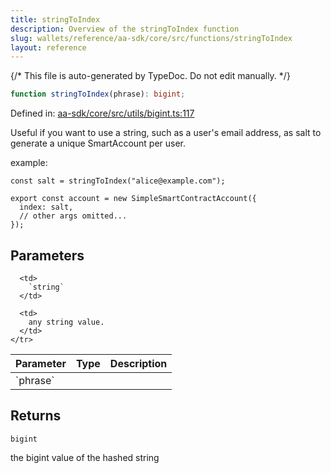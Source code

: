 ```yaml
---
title: stringToIndex
description: Overview of the stringToIndex function
slug: wallets/reference/aa-sdk/core/src/functions/stringToIndex
layout: reference
---
```


{/* This file is auto-generated by TypeDoc. Do not edit manually. */}

```ts
function stringToIndex(phrase): bigint;
```

Defined in: [aa-sdk/core/src/utils/bigint.ts:117](https://github.com/alchemyplatform/aa-sdk/blob/9df5be8c23af4e472bcb503c17766b16da0ad87d/aa-sdk/core/src/utils/bigint.ts#L117)

Useful if you want to use a string, such as a user's email address, as salt to generate a unique SmartAccount per user.

example:

```
const salt = stringToIndex("alice@example.com");

export const account = new SimpleSmartContractAccount({
  index: salt,
  // other args omitted...
});
```

## Parameters

<table>
  <thead>
    <tr>
      <th align="left">Parameter</th>
      <th align="left">Type</th>
      <th align="left">Description</th>
    </tr>
  </thead>

  <tbody>
    <tr>
      <td>
        `phrase`
      </td>

      <td>
        `string`
      </td>

      <td>
        any string value.
      </td>
    </tr>

  </tbody>
</table>

## Returns

`bigint`

the bigint value of the hashed string
